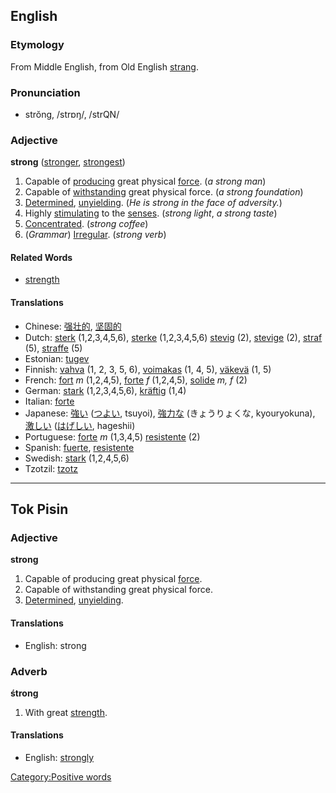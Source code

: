 ==English==
===Etymology===
From Middle English, from Old English [[strang]].
===Pronunciation===
*strŏng, /strɒŋ/, /strQN/

===Adjective===
'''strong''' ([[stronger]], [[strongest]])

#Capable of [[produce|producing]] great physical [[force]]. (''a strong man'')
#Capable of [[withstand]]ing great physical force. (''a strong foundation'')
#[[Determined]], [[unyielding]]. (''He is strong in the face of adversity.'')
#Highly [[stimulate|stimulating]] to the [[sense]]s. (''strong light'', ''a strong taste'')
#[[Concentrate]]d. (''strong coffee'')
#(''Grammar'') [[Irregular]]. (''strong verb'')

====Related Words====
*[[strength]]

====Translations====
*Chinese: [[强壮的]], [[坚固的]]
*Dutch: [[sterk]] (1,2,3,4,5,6), [[sterke]] (1,2,3,4,5,6) [[stevig]] (2), [[stevige]] (2), [[straf]] (5), [[straffe]] (5)
*Estonian: [[tugev]]
*Finnish: [[vahva]] (1, 2, 3, 5, 6), [[voimakas]] (1, 4, 5), [[väkevä]] (1, 5)
*French: [[fort]] ''m'' (1,2,4,5), [[forte]] ''f'' (1,2,4,5), [[solide]] ''m, f'' (2)
*German: [[stark]] (1,2,3,4,5,6), [[kräftig]] (1,4)
*Italian: [[forte]]
*Japanese: [[強い]] ([[つよい]], tsuyoi), [[強力な]] (きょうりょくな, kyouryokuna), [[激しい]] ([[はげしい]], hageshii)
*Portuguese: [[forte]] ''m'' (1,3,4,5) [[resistente]] (2)
*Spanish: [[fuerte]], [[resistente]]
*Swedish: [[stark]] (1,2,4,5,6)
*Tzotzil: [[tzotz]]

----

==Tok Pisin==
===Adjective===
'''strong'''

#Capable of producing great physical [[force]].
#Capable of withstanding great physical force.
#[[Determined]], [[unyielding]].

====Translations====
*English: strong

===Adverb===
'''śtrong'''

#With great [[strength]].

====Translations====
*English: [[strongly]]

[[Category:Positive words]]